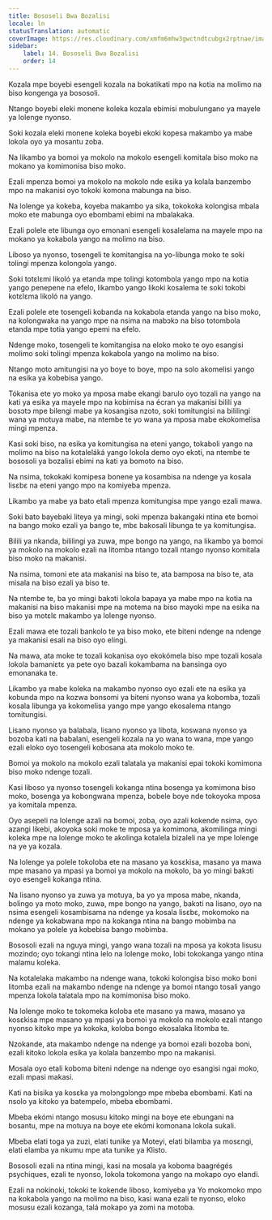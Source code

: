 ```yaml
---
title: Bososeli Bwa Bozalisi
locale: ln
statusTranslation: automatic
coverImage: https://res.cloudinary.com/xmfm6mhw3gwctndtcubgx2rptnae/image/upload/v1741354419/small_cover_la_gran_rebelion_28716e29d2.webp
sidebar:
    label: 14. Bososeli Bwa Bozalisi
    order: 14
---
```

Kozala mpe boyebi esengeli kozala na bokatikati mpo na kotia na molimo na biso kongenga ya bososoli.

Ntango boyebi eleki monene koleka kozala ebimisi mobulungano ya mayele ya lolenge nyonso.

Soki kozala eleki monene koleka boyebi ekoki kopesa makambo ya mabe lokola oyo ya mosantu zoba.

Na likambo ya bomoi ya mokolo na mokolo esengeli komitala biso moko na mokano ya komimonisa biso moko.

Ezali mpenza bomoi ya mokolo na mokolo nde esika ya kolala banzembo mpo na makanisi oyo tokoki komona mabunga na biso.

Na lolenge ya kokeba, koyeba makambo ya sika, tokokoka kolongisa mbala moko ete mabunga oyo ebombami ebimi na mbalakaka.

Ezali polele ete libunga oyo emonani esengeli kosalelama na mayele mpo na mokano ya kokabola yango na molimo na biso.

Liboso ya nyonso, tosengeli te komitangisa na yo-libunga moko te soki tolingi mpenza kolongola yango.

Soki totɛlɛmi likoló ya etanda mpe tolingi kotombola yango mpo na kotia yango penepene na efelo, likambo yango likoki kosalema te soki tokobi kotɛlɛma likoló na yango.

Ezali polele ete tosengeli kobanda na kokabola etanda yango na biso moko, na kolongwaka na yango mpe na nsima na mabɔkɔ na biso totombola etanda mpe totia yango epemi na efelo.

Ndenge moko, tosengeli te komitangisa na eloko moko te oyo esangisi molimo soki tolingi mpenza kokabola yango na molimo na biso.

Ntango moto amitungisi na yo boye to boye, mpo na solo akomelisi yango na esika ya kobebisa yango.

Tókanisa ete yo moko ya mposa mabe ekangi barulo oyo tozali na yango na kati ya esika ya mayele mpo na kobimisa na écran ya makanisi bilili ya bosɔtɔ mpe bilengi mabe ya kosangisa nzoto, soki tomitungisi na bililingi wana ya motuya mabe, na ntembe te yo wana ya mposa mabe ekokomelisa mingi mpenza.

Kasi soki biso, na esika ya komitungisa na eteni yango, tokaboli yango na molimo na biso na kotaleláká yango lokola demo oyo ekɔti, na ntembe te bososoli ya bozalisi ebimi na kati ya bomoto na biso.

Na nsima, tokokaki komipesa bonene ya kosambisa na ndenge ya kosala lisɛbɛ na eteni yango mpo na komiyeba mpenza.

Likambo ya mabe ya bato etali mpenza komitungisa mpe yango ezali mawa.

Soki bato bayebaki liteya ya mingi, soki mpenza bakangaki ntina ete bomoi na bango moko ezali ya bango te, mbɛ bakosali libunga te ya komitungisa.

Bilili ya nkanda, bililingi ya zuwa, mpe bongo na yango, na likambo ya bomoi ya mokolo na mokolo ezali na litomba ntango tozali ntango nyonso komitala biso moko na makanisi.

Na nsima, tomoni ete ata makanisi na biso te, ata bamposa na biso te, ata misala na biso ezali ya biso te.

Na ntembe te, ba yo mingi bakɔti lokola bapaya ya mabe mpo na kotia na makanisi na biso makanisi mpe na motema na biso mayoki mpe na esika na biso ya motɛlɛ makambo ya lolenge nyonso.

Ezali mawa ete tozali bankolo te ya biso moko, ete biteni ndenge na ndenge ya makanisi esali na biso oyo elingi.

Na mawa, ata moke te tozali kokanisa oyo ekokómela biso mpe tozali kosala lokola bamaniɛtɛ ya pete oyo bazali kokambama na bansinga oyo emonanaka te.

Likambo ya mabe koleka na makambo nyonso oyo ezali ete na esika ya kobunda mpo na kozwa bonsomi ya biteni nyonso wana ya kobomba, tozali kosala libunga ya kokomelisa yango mpe yango ekosalema ntango tomitungisi.

Lisano nyonso ya balabala, lisano nyonso ya libota, koswana nyonso ya bozoba kati na babalani, esengeli kozala na yo wana to wana, mpe yango ezali eloko oyo tosengeli kobosana ata mokolo moko te.

Bomoi ya mokolo na mokolo ezali talatala ya makanisi epai tokoki komimona biso moko ndenge tozali.

Kasi liboso ya nyonso tosengeli kokanga ntina bosenga ya komimona biso moko, bosenga ya kobongwana mpenza, bobele boye nde tokoyoka mposa ya komitala mpenza.

Oyo asepeli na lolenge azali na bomoi, zoba, oyo azali kokende nsima, oyo azangi likebi, akoyoka soki moke te mposa ya komimona, akomilinga mingi koleka mpe na lolenge moko te akolinga kotalela bizaleli na ye mpe lolenge na ye ya kozala.

Na lolenge ya polele tokoloba ete na masano ya kosɛkisa, masano ya mawa mpe masano ya mpasi ya bomoi ya mokolo na mokolo, ba yo mingi bakɔti oyo esengeli kokanga ntina.

Na lisano nyonso ya zuwa ya motuya, ba yo ya mposa mabe, nkanda, bolingo ya moto moko, zuwa, mpe bongo na yango, bakɔti na lisano, oyo na nsima esengeli kosambisama na ndenge ya kosala lisɛbɛ, mokomoko na ndenge ya kokabwana mpo na kokanga ntina na bango mobimba na mokano ya polele ya kobebisa bango mobimba.

Bososoli ezali na nguya mingi, yango wana tozali na mposa ya kokɔta lisusu mozindo; oyo tokangi ntina lelo na lolenge moko, lobi tokokanga yango ntina malamu koleka.

Na kotalelaka makambo na ndenge wana, tokoki kolongisa biso moko boni litomba ezali na makambo ndenge na ndenge ya bomoi ntango tosali yango mpenza lokola talatala mpo na komimonisa biso moko.

Na lolenge moko te tokomeka koloba ete masano ya mawa, masano ya kosɛkisa mpe masano ya mpasi ya bomoi ya mokolo na mokolo ezali ntango nyonso kitoko mpe ya kokoka, koloba bongo ekosalaka litomba te.

Nzokande, ata makambo ndenge na ndenge ya bomoi ezali bozoba boni, ezali kitoko lokola esika ya kolala banzembo mpo na makanisi.

Mosala oyo etali koboma biteni ndenge na ndenge oyo esangisi ngai moko, ezali mpasi makasi.

Kati na bisika ya kosɛka ya molɔngɔlɔngɔ mpe mbeba ebombami. Kati na nsolo ya kitoko ya batempelo, mbeba ebombami.

Mbeba ekómi ntango mosusu kitoko mingi na boye ete ebungani na bosantu, mpe na motuya na boye ete ekómi komonana lokola sukali.

Mbeba elati toga ya zuzi, elati tunike ya Moteyi, elati bilamba ya mosɛngi, elati elamba ya nkumu mpe ata tunike ya Klisto.

Bososoli ezali na ntina mingi, kasi na mosala ya koboma baagrégés psychiques, ezali te nyonso, lokola tokomona yango na mokapo oyo elandi.

Ezali na nokinoki, tokoki te kokende liboso, komiyeba ya Yo mokomoko mpo na kokabola yango na molimo na biso, kasi wana ezali te nyonso, eloko mosusu ezali kozanga, talá mokapo ya zomi na motoba.

